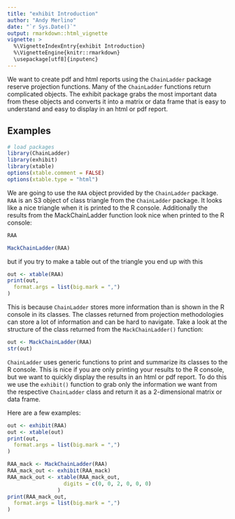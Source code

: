```yaml
---
title: "exhibit Introduction"
author: "Andy Merlino"
date: "`r Sys.Date()`"
output: rmarkdown::html_vignette
vignette: >
  %\VignetteIndexEntry{exhibit Introduction}
  %\VignetteEngine{knitr::rmarkdown}
  \usepackage[utf8]{inputenc}
---
```


We want to create pdf and html reports using the `ChainLadder` package reserve projection functions.  Many of the `ChainLadder` functions return complicated objects.  The exhibit package grabs the most important data from these objects and converts it into a matrix or data frame that is easy to understand and easy to display in an html or pdf report.

## Examples

```r
# load packages
library(ChainLadder)
library(exhibit)
library(xtable)
options(xtable.comment = FALSE)
options(xtable.type = "html")
```

We are going to use the `RAA` object provided by the `ChainLadder` package. `RAA` is an S3 object of class triangle from the `ChainLadder` package.  It looks like a nice triangle when it is printed to the R console. Additionally the results from the MackChainLadder function look nice when printed to the R console:

```r
RAA

MackChainLadder(RAA)
```

but if you try to make a table out of the triangle you end up with this

```r
out <- xtable(RAA)
print(out,
  format.args = list(big.mark = ",")      
)
```

This is because `ChainLadder` stores more information than is shown in the R console in its classes.  The classes returned from projection methodologies can store a lot of information and can be hard to navigate.  Take a look at the structure of the class returned from the `MackChainLadder()` function:

```r
out <- MackChainLadder(RAA)
str(out)
```

`ChainLadder` uses generic functions to print and summarize its classes to the R console.  This is nice if you are only printing your results to the R console, but we want to quickly display the results in an html or pdf report.  To do this we use the `exhibit()` function to grab only the information we want from the respective `ChainLadder` class and return it as a 2-dimensional matrix or data frame.

Here are a few examples:

```r
out <- exhibit(RAA)
out <- xtable(out)
print(out,
  format.args = list(big.mark = ",")
)
```

```r
RAA_mack <- MackChainLadder(RAA)
RAA_mack_out <- exhibit(RAA_mack)
RAA_mack_out <- xtable(RAA_mack_out,
                  digits = c(0, 0, 2, 0, 0, 0)
                )
print(RAA_mack_out,
  format.args = list(big.mark = ",")     
)
```